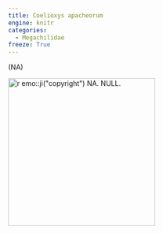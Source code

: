 ```yaml
---
title: Coelioxys apacheorum
engine: knitr
categories:
  - Megachilidae
freeze: True
---
```

(NA)

[![`r emo::ji("copyright")` NA. NULL.](/files/no_bee.png){height=300}](NA)
